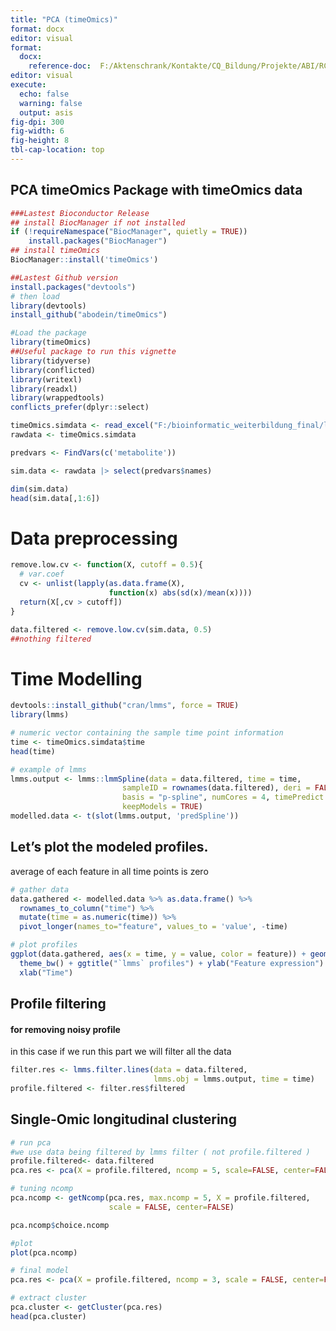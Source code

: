 ```yaml
---
title: "PCA (timeOmics)"
format: docx
editor: visual
format: 
  docx:
    reference-doc:  F:/Aktenschrank/Kontakte/CQ_Bildung/Projekte/ABI/RClass2023/RScripts/quarto_template.docx
editor: visual
execute: 
  echo: false
  warning: false
  output: asis
fig-dpi: 300
fig-width: 6
fig-height: 8
tbl-cap-location: top
---
```


## **PCA timeOmics Package with timeOmics data**

```r
###Lastest Bioconductor Release
## install BiocManager if not installed
if (!requireNamespace("BiocManager", quietly = TRUE))
    install.packages("BiocManager")
## install timeOmics
BiocManager::install('timeOmics')

##Lastest Github version
install.packages("devtools")
# then load
library(devtools)
install_github("abodein/timeOmics")

#Load the package
library(timeOmics)
##Useful package to run this vignette
library(tidyverse)
library(conflicted)
library(writexl)
library(readxl)
library(wrappedtools)
conflicts_prefer(dplyr::select)
```

```r

timeOmics.simdata <- read_excel("F:/bioinformatic_weiterbildung_final/longitudinalOmics/Data/pivoted_metabolites.xlsx")
rawdata <- timeOmics.simdata

predvars <- FindVars(c('metabolite'))

sim.data <- rawdata |> select(predvars$names)

dim(sim.data) 
head(sim.data[,1:6])


```

# **Data preprocessing**

```r

remove.low.cv <- function(X, cutoff = 0.5){
  # var.coef
  cv <- unlist(lapply(as.data.frame(X), 
                      function(x) abs(sd(x)/mean(x))))
  return(X[,cv > cutoff])
}

data.filtered <- remove.low.cv(sim.data, 0.5)
##nothing filtered

```

# **Time Modelling**

```r
devtools::install_github("cran/lmms", force = TRUE)
library(lmms)

# numeric vector containing the sample time point information
time <- timeOmics.simdata$time
head(time)

# example of lmms
lmms.output <- lmms::lmmSpline(data = data.filtered, time = time,
                         sampleID = rownames(data.filtered), deri = FALSE,
                         basis = "p-spline", numCores = 4, timePredict = 1:9,
                         keepModels = TRUE)
modelled.data <- t(slot(lmms.output, 'predSpline'))

```

## Let's plot the modeled profiles.

average of each feature in all time points is zero

```r
# gather data
data.gathered <- modelled.data %>% as.data.frame() %>% 
  rownames_to_column("time") %>%
  mutate(time = as.numeric(time)) %>%
  pivot_longer(names_to="feature", values_to = 'value', -time)

# plot profiles
ggplot(data.gathered, aes(x = time, y = value, color = feature)) + geom_line() +
  theme_bw() + ggtitle("`lmms` profiles") + ylab("Feature expression") +
  xlab("Time")
```

## **Profile filtering**

#### for removing noisy profile

in this case if we run this part we will filter all the data

```r
filter.res <- lmms.filter.lines(data = data.filtered, 
                                lmms.obj = lmms.output, time = time)
profile.filtered <- filter.res$filtered

```

## **Single-Omic longitudinal clustering**

```r
# run pca
#we use data being filtered by lmms filter ( not profile.filtered )
profile.filtered<- data.filtered
pca.res <- pca(X = profile.filtered, ncomp = 5, scale=FALSE, center=FALSE)

# tuning ncomp
pca.ncomp <- getNcomp(pca.res, max.ncomp = 5, X = profile.filtered, 
                      scale = FALSE, center=FALSE)

pca.ncomp$choice.ncomp

#plot
plot(pca.ncomp)


```

```r
# final model
pca.res <- pca(X = profile.filtered, ncomp = 3, scale = FALSE, center=FALSE)

# extract cluster
pca.cluster <- getCluster(pca.res)
head(pca.cluster)

```
